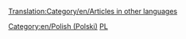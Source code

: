 [[Translation:Category/en/Articles in other languages]]
{{en/Bilingual box| Pl
| Ta strona jest indeksem dla wielu '''artykułów w języku polskim''' w OpenTTD Wiki.<br>Automatycznie pojawiają się tutaj artykuły z szablonem {{en/S|Other_languages}} i parametrem <code><nowiki>language_page=pl</nowiki></code>.
| ''This page provides an index for a wide range of '''articles in Polish''' in OpenTTD Wiki.<br/>Articles with {{en/S|Other_languages}} template with'' '''<code><nowiki>language_page=pl</nowiki></code>''' ''parameter automatically link here.''}}
[[Category:en/Polish (Polski)]][[Category:en/Articles in other languages|PL]]
